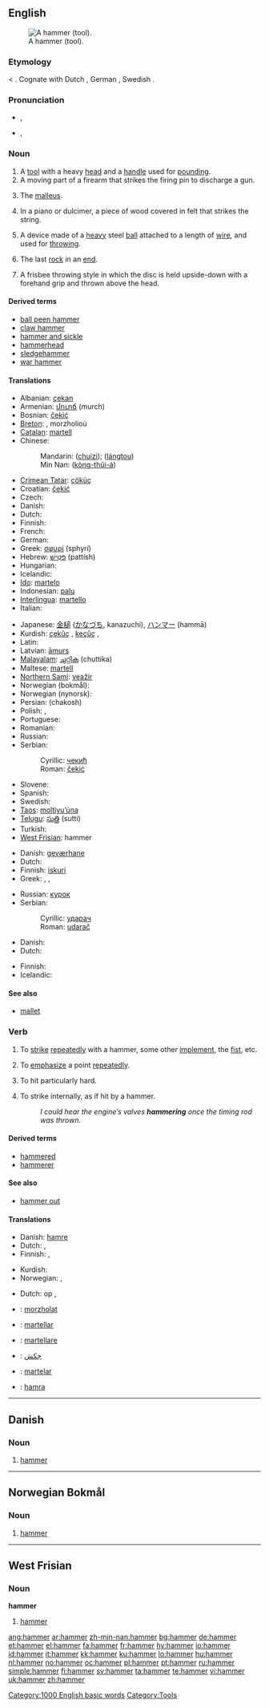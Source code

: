 {{also|Hammer}}
==English==

{{wikipedia}}
[[Image:Framing hammer.jpg|thumb|A hammer (tool).]]

===Etymology===
{{etyl|ang}} {{term|hamor|lang=ang}} < {{proto|Germanic|hamara-|label=Germanic}}. Cognate with Dutch {{term|hamer|lang=nl}}, German {{term|Hammer|lang=de}}, Swedish {{term|hammare|lang=se}}.

===Pronunciation===
* {{a|UK}} {{IPA|/ˈhæm.ə(ɹ)/}}, {{SAMPA|/"h{m.@(r)/}}
*: {{rhymes|æmə(r)}}
* {{a|US}} {{IPA|/ˈhæmɚ/}}, {{SAMPA|/"h{m@`/}}
*: {{audio|en-us-hammer.ogg|Audio (US)}}

===Noun===
{{en-noun}}

# A [[tool]] with a heavy [[head]] and a [[handle]] used for [[pounding]].
# A moving part of a firearm that strikes the firing pin to discharge a gun.
# {{anatomy}} The [[malleus]].
# {{music}} In a piano or dulcimer, a piece of wood covered in felt that strikes the string.
# {{sports}} A device made of a [[heavy]] steel [[ball]] attached to a length of [[wire]], and used for [[throw]]ing.
# {{curling}} The last [[rock]] in an [[end]].
# {{context|Ultimate Frisbee}} A frisbee throwing style in which the disc is held upside-down with a forehand grip and thrown above the head.

====Derived terms====
* [[ball peen hammer]]
* [[claw hammer]]
* [[hammer and sickle]]
* [[hammerhead]]
* [[sledgehammer]]
* [[war hammer]]

====Translations====
{{trans-top|tool}}
* Albanian: [[çekan]] {{m}}
* Armenian: [[մուրճ]] (murch)
* Bosnian: [[čekić]] {{m}}
* [[Breton]]: {{t+|br|morzhol|m|xs=Breton}}, morzholioù {{p}}
* [[Catalan]]: [[martell]] {{m}}
* Chinese:
*: Mandarin: {{zh-ts|錘子|锤子}} ([[chuízi]]); {{zh-ts|榔頭|榔头}} ([[lángtou]])
*: Min Nan: {{zh-ts|摃槌仔|扛槌仔}} ([[kòng-thûi-á]])
* [[Crimean Tatar]]: [[çöküç]]
* Croatian: [[čekić]] {{m}}
* Czech: {{t+|cs|kladivo|n}}
* Danish: {{t-|da|hammer|c}}
* Dutch: {{t+|nl|hamer|m}}
* Finnish: {{t+|fi|vasara}}
* French: {{t+|fr|marteau|m}}
* German: {{t+|de|Hammer|m}}
* Greek: [[σφυρί]] (sphyrí) {{n}}
* Hebrew: [[פטיש|פַּטִּישׁ]] (pattísh)
* Hungarian: {{t+|hu|kalapács}}
* Icelandic: {{t|is|hamar|m}}
* [[Ido]]: [[martelo]]
* Indonesian: [[palu]]
* [[Interlingua]]: [[martello]]
* Italian: {{t+|it|martello|m}}
{{trans-mid}}
* Japanese: [[金槌]] ([[かなづち]], kanazuchi), [[ハンマー]] (hammā)
* Kurdish: [[çekûç]] {{m}}, [[keçûç]] {{m}}, {{KUchar|[[چه‌کوچ]]}}
* Latin: {{t-|la|malleus|m}}
* Latvian: [[āmurs]] {{m}}
* [[Malayalam]]: [[ചുറ്റിക]] (chuttika)
* Maltese: [[martell]] {{m}}
* [[Northern Sami]]: [[veažir]]
* Norwegian (bokmål): {{t+|no|hammer|m}}
* Norwegian (nynorsk): {{t|nn|hammar|m|xs=Norwegian Nynorsk}}
* Persian: {{t-|fa|چکش|sc=fa-Arab|xs=Persian}} (chakosh)
* Polish: {{t-|pl|młot|m}}, {{t+|pl|młotek|m}}
* Portuguese: {{t+|pt|martelo|m}}
* Romanian: {{t-|ro|ciocan|m}}
* Russian: {{t+|ru|молот|m|tr=mólot|sc=Cyrl}}
* Serbian:
*: Cyrillic: [[чекић]] {{m}}
*: Roman: [[čekić]] {{m}}
* Slovene: {{t+|sl|kladivo|n}}
* Spanish: {{t+|es|martillo|m}}
* Swedish: {{t+|sv|hammare|c}}
* [[Taos]]: [[moltìyu’úna]]
* [[Telugu]]: [[సుత్తి]] (sutti)
* Turkish: {{t+|tr|çekiç}}
* [[West Frisian]]: hammer
{{trans-bottom}}

{{trans-top|part of a firearm}}
* Danish: [[geværhane]] {{c}}
* Dutch: {{t+|nl|hamer|m}}
* Finnish: [[iskuri]]
* Greek: {{t+|el|επικρουστήρας|n|tr=epikroustíras|sc=Grek}}, {{t+|el|λύκος|m|tr=lýkos|sc=Grek}}, {{t+|el|κόκορας|m|tr=kókoras|sc=Grek}}
{{trans-mid}}
* Russian: [[курок]] {{m}}
* Serbian:
*: Cyrillic: [[ударач]] {{m}}
*: Roman: [[udarač]] {{m}}
{{trans-bottom}}

{{trans-top|malleus}}
: {{also|malleus}}
{{trans-mid}}
{{trans-bottom}}

{{trans-top|piano part}}
* Danish: {{t-|da|hammer|c}}
* Dutch: {{t+|nl|hamer|m}}
{{trans-mid}}
* Finnish: {{t+|fi|vasara}}
* Icelandic: {{t|is|hamar|m}}
{{trans-bottom}}

{{trans-top|frisbee throwing style}}
{{trans-mid}}
{{trans-bottom}}

{{trans-top|curling: last rock in an end}}
{{trans-mid}}
{{trans-bottom}}

====See also====
* [[mallet]]

===Verb===
{{en-verb}}

# To [[strike]] [[repeatedly]] with a hammer, some other [[implement]], the [[fist]], etc.
# {{figuratively}} To [[emphasize]] a point [[repeatedly]].
# {{sports}} To hit particularly hard. <!-- This applies to anything, not just a baseball-->
# To strike internally, as if hit by a hammer.
#: ''I could hear the engine’s valves '''hammering''' once the timing rod was thrown.''

====Derived terms====
* [[hammered]]
* [[hammerer]]

====See also====
* [[hammer out]]

====Translations====
{{trans-top|to strike repeatedly with a hammer, some other implement, the fist, etc}}
* Danish: [[hamre]]
* Dutch: {{t+|nl|hameren}}, {{t+|nl|timmeren}}
* Finnish: {{t-|fi|vasaroida}}, {{t-|fi|takoa}}
{{trans-mid}}
* Kurdish: {{KUchar|[[کوتین]]}}
* Norwegian: {{t|no|hamre}}, {{t-|no|banke}}
{{trans-bottom}}

{{trans-top|(''figuratively'') To emphasize a point repeatedly}}
* Dutch: op {{t+|nl|doorhameren}}, {{t+|nl|inhameren}}
{{trans-mid}}
{{trans-bottom}}

{{trans-top|(''sports'') To hit particularly hard}}
{{trans-mid}}
{{trans-bottom}}

{{trans-top|to strike internally, as if hit by a hammer}}
{{trans-mid}}
{{trans-bottom}}

{{checktrans}}
* {{ttbc|Breton}}: [[morzholat]]
* {{ttbc|Interlingua}}: [[martellar]]
* {{ttbc|Italian}}: [[martellare]]
* {{ttbc|Persian}}: [[جکش]]
* {{ttbc|Portuguese}}: [[martelar]]
* {{ttbc|Swedish}}: [[hamra]]

[[Category:1000 English basic words]]

----

==Danish==

===Noun===
{{infl|da|noun|g=c}}

# [[hammer#English|hammer]]

----

==Norwegian Bokmål==

===Noun===
{{infl|no|noun|g=m}}

# [[hammer#English|hammer]]

----

==West Frisian==

===Noun===
'''hammer'''

# [[hammer#English|hammer]]

[[Category:Tools]]

[[ang:hammer]]
[[ar:hammer]]
[[zh-min-nan:hammer]]
[[bg:hammer]]
[[de:hammer]]
[[et:hammer]]
[[el:hammer]]
[[fa:hammer]]
[[fr:hammer]]
[[hy:hammer]]
[[io:hammer]]
[[id:hammer]]
[[it:hammer]]
[[kk:hammer]]
[[ku:hammer]]
[[lo:hammer]]
[[hu:hammer]]
[[nl:hammer]]
[[no:hammer]]
[[oc:hammer]]
[[pl:hammer]]
[[pt:hammer]]
[[ru:hammer]]
[[simple:hammer]]
[[fi:hammer]]
[[sv:hammer]]
[[ta:hammer]]
[[te:hammer]]
[[vi:hammer]]
[[uk:hammer]]
[[zh:hammer]]
